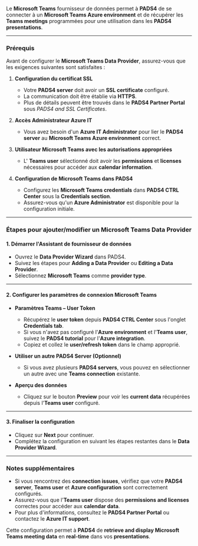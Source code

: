 Le **Microsoft Teams** fournisseur de données permet à **PADS4** de se connecter à un **Microsoft Teams Azure environment** et de récupérer les **Teams meetings** programmées pour une utilisation dans les **PADS4 presentations**.

***

### **Prérequis**

Avant de configurer le **Microsoft Teams Data Provider**, assurez-vous que les exigences suivantes sont satisfaites :

1. **Configuration du certificat SSL**
   * Votre **PADS4 server** doit avoir un **SSL certificate** configuré.
   * La communication doit être établie via **HTTPS**.
   * Plus de détails peuvent être trouvés dans le **PADS4 Partner Portal** sous *PADS4 and SSL Certificates*.

2. **Accès Administrateur Azure IT**
   * Vous avez besoin d'un **Azure IT Administrator** pour lier le **PADS4 server** au **Microsoft Teams Azure environment** correct.

3. **Utilisateur Microsoft Teams avec les autorisations appropriées**
   * L' **Teams user** sélectionné doit avoir les **permissions** et **licenses** nécessaires pour accéder aux **calendar information**.

4. **Configuration de Microsoft Teams dans PADS4**
   * Configurez les **Microsoft Teams credentials** dans **PADS4 CTRL Center** sous la **Credentials section**.
   * Assurez-vous qu'un **Azure Administrator** est disponible pour la configuration initiale.

***

### **Étapes pour ajouter/modifier un Microsoft Teams Data Provider**

#### **1. Démarrer l'Assistant de fournisseur de données**

* Ouvrez le **Data Provider Wizard** dans PADS4.
* Suivez les étapes pour **Adding a Data Provider** ou **Editing a Data Provider**.
* Sélectionnez **Microsoft Teams** comme **provider type**.

***

#### **2. Configurer les paramètres de connexion Microsoft Teams**

* **Paramètres Teams – User Token**
  * Récupérez le **user token** depuis **PADS4 CTRL Center** sous l'onglet **Credentials tab**.
  * Si vous n'avez pas configuré l'**Azure environment** et l'**Teams user**, suivez le **PADS4 tutorial** pour l'**Azure integration**.
  * Copiez et collez le **user/refresh token** dans le champ approprié.

* **Utiliser un autre PADS4 Server (Optionnel)**
  * Si vous avez plusieurs **PADS4 servers**, vous pouvez en sélectionner un autre avec une **Teams connection** existante.

* **Aperçu des données**
  * Cliquez sur le bouton **Preview** pour voir les **current data** récupérées depuis l'**Teams user** configuré.

***

#### **3. Finaliser la configuration**

* Cliquez sur **Next** pour continuer.
* Complétez la configuration en suivant les étapes restantes dans le **Data Provider Wizard**.

***

### **Notes supplémentaires**

* Si vous rencontrez des **connection issues**, vérifiez que votre **PADS4 server**, **Teams user** et **Azure configuration** sont correctement configurés.
* Assurez-vous que l'**Teams user** dispose des **permissions and licenses** correctes pour accéder aux **calendar data**.
* Pour plus d'informations, consultez le **PADS4 Partner Portal** ou contactez le **Azure IT support**.

Cette configuration permet à **PADS4** de **retrieve and display Microsoft Teams meeting data** en **real-time** dans vos **presentations**.
